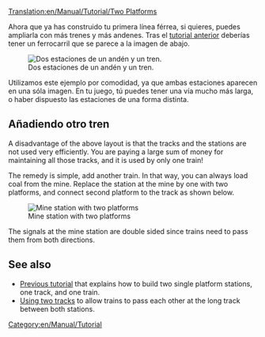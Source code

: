 [[Translation:en/Manual/Tutorial/Two Platforms]]
{{en/Translation (es)|origen=Town}}

Ahora que ya has construido tu primera línea férrea, si quieres, puedes ampliarla con más trenes y más andenes. Tras el [[es/Manual/Tutorial/Tutorial|tutorial anterior]] deberías tener un ferrocarril que se parece a la imagen de abajo.

[[File:en/Manual/Tutorial/Singletrain.png|Dos estaciones de un andén y un tren.]]

Utilizamos este ejemplo por comodidad, ya que ambas estaciones aparecen en una sóla imagen. En tu juego, tú puedes tener una vía mucho más larga, o haber dispuesto las estaciones de una forma distinta.

== Añadiendo otro tren ==
A disadvantage of the above layout is that the tracks and the stations are not used very efficiently. You are paying a large sum of money for maintaining all those tracks, and it is used by only one train!

The remedy is simple, add another train. In that way, you can always load coal from the mine. Replace the station at the mine by one with two platforms, and connect second platform to the track as shown below.

[[File:en/Manual/Tutorial/TwotrainsOnetrack.png|Mine station with two platforms]]

The signals at the mine station are double sided since trains need to pass them from both directions.


== See also ==
* [[en/Manual/Tutorial/Main Page|Previous tutorial]] that explains how to build two single platform stations, one track, and one train.
* [[en/Tutorial/Two Tracks|Using two tracks]] to allow trains to pass each other at the long track between both stations.

[[Category:en/Manual/Tutorial]]